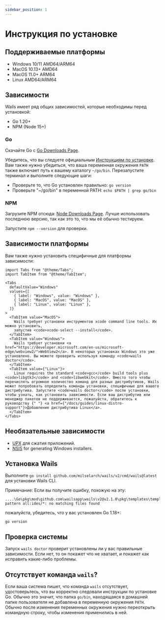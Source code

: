 ```yaml
---
sidebar_position: 1
---
```


# Инструкция по установке

## Поддерживаемые платформы

- Windows 10/11 AMD64/ARM64
- MacOS 10.13+ AMD64
- MacOS 11.0+ ARM64
- Linux AMD64/ARM64

## Зависимости

Wails имеет ряд общих зависимостей, которые необходимы перед установкой:

- Go 1.20+
- NPM (Node 15+)

### Go

Скачайте Go с [Go Downloads Page](https://go.dev/dl/).

Убедитесь, что вы следуете официальным [Инструкциям по установке](https://go.dev/doc/install). Вам также нужно убедиться, что ваша переменная окружения `PATH` также включает путь к вашему каталогу `~/go/bin`. Перезапустите терминал и выполните следующие шаги:

- Проверьте то, что Go установлен правильно: `go version`
- Проверьте "~/go/bin" в переменной PATH: `echo $PATH | grep go/bin`

### NPM

Загрузите NPM отсюда: [Node Downloads Page](https://nodejs.org/en/download/). Лучше использовать последнюю версию, так как это то, что мы её обычно тестируем.

Запустите `npm --version` для проверки.

## Зависимости платформы

Вам также нужно установить специфичные для платформы зависимости:

```mdx-code-block
import Tabs from "@theme/Tabs";
import TabItem from "@theme/TabItem";

<Tabs
  defaultValue="Windows"
  values={[
    { label: "Windows", value: "Windows" },
    { label: "MacOS", value: "MacOS" },
    { label: "Linux", value: "Linux" },
  ]}
>
  <TabItem value="MacOS">
    Wails требует установки инструментов xcode command line tools. Их можно установить,
    запустив <code>xcode-select --install</code>.
  </TabItem>
  <TabItem value="Windows">
    Wails требует установки <a href="https://developer.microsoft.com/en-us/microsoft-edge/webview2/">WebView2</a>. В некоторых установках Windows это уже установлено. Вы можете проверить используя команду <code>wails doctor</code>.
  </TabItem>
  <TabItem value={"Linux"}>
    Linux requires the standard <code>gcc</code> build tools plus <code>libgtk3</code> and <code>libwebkit</code>. Вместо того чтобы перечислять огромное количество команд для разных дистрибутивов, Wails может попробовать определить команды установки, специфичные для вашего дистрибутива. Запустите <code>wails doctor</code> после установки, чтобы узнать, как установить зависимости. Если ваш дистрибутив или менеджер пакетов не поддерживается, пожалуйста, обратитесь к руководству {" "} <a href={"/docs/guides/linux-distro-support"}>Добавление дистрибутива Linux</a>.
  </TabItem>
</Tabs>
```

## Необязательные зависимости

- [UPX](https://upx.github.io/) для сжатия приложений.
- [NSIS](https://wails.io/docs/guides/windows-installer/) for generating Windows installers.

## Установка Wails

Выполните `go install github.com/milselarch/wails/v2/cmd/wails@latest` для установки Wails CLI.

Примечание: Если вы получите ошибку, похожую на эту:

```shell
....\Go\pkg\mod\github.com\wailsapp\wails\v2@v2.1.0\pkg\templates\templates.go:28:12: pattern all:ides/*: no matching files found
```
пожалуйста, убедитесь, что у вас установлен Go 1.18+:
```shell
go version
```

## Проверка системы

Запуск `wails doctor` проверит установлены ли у вас правильные зависимости. Если нет, то он покажет что не хватает, и покажет как исправить какие-либо проблемы.

## Отсутствует команда `wails`?

Если ваша система пишет, что команда `wails` отсутствует, удостоверьтесь, что вы корректно следовали инструкции по установке Go. Обычно это значит, что папка `go/bin`, находящаяся в домашней папке пользователя не добавлена в переменную окружения `PATH`. Обычно после изменения переменных окружения нужно переоткрыть командную строку, чтобы изменения применились в ней.
